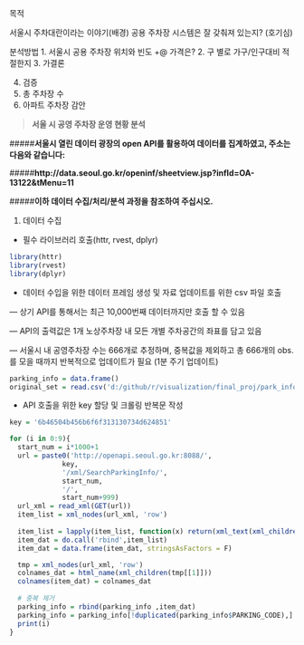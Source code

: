목적

서울시 주차대란이라는 이야기(배경)
공용 주차장 시스템은 잘 갖춰져 있는지? (호기심)

분석방법
1. 서울시 공용 주차장 위치와 빈도
  +@ 가격은?
2. 구 별로 가구/인구대비 적절한지
3. 가결론

4. 검증
5. 총 주차장 수
6. 아파트 주차장 감안



> **서울 시 공영 주차장 운영 현황 분석**

#####**서울시 열린 데이터 광장의 open API를 활용하여 데이터를 집계하였고, 주소는 다음와 같습니다:**

#####**http://data.seoul.go.kr/openinf/sheetview.jsp?infId=OA-13122&tMenu=11**

#####**이하 데이터 수집/처리/분석 과정을 참조하여 주십시오.**

1. 데이터 수집
  + 필수 라이브러리 호출(httr, rvest, dplyr)
```r
library(httr)
library(rvest)
library(dplyr)
```
  
  + 데이터 수입을 위한 데이터 프레임 생성 및 자료 업데이트를 위한 csv 파일 호출
  
--- 상기 API를 통해서는 최근 10,000번째 데이터까지만 호출 할 수 있음

--- API의 출력값은 1개 노상주차장 내 모든 개별 주차공간의 좌표를 담고 있음

--- 서울시 내 공영주차장 수는 666개로 추정하며, 중복값을 제외하고 총 666개의 obs.를 모을 때까지 반복적으로 업데이트가 필요 (1분 주기 업데이트)
```r
parking_info = data.frame()
original_set = read.csv('d:/github/r/visualization/final_proj/park_info.csv')[,-1]
```

  + API 호출을 위한 key 할당 및 크롤링 반복문 작성
```r
key = '6b46504b456b6f6f313130734d624851'

for (i in 0:9){
  start_num = i*1000+1                                                                 # 시작번호는 1번부터 9,001까지 1,000개 단위로 호출
  url = paste0('http://openapi.seoul.go.kr:8088/',
             key,
             '/xml/SearchParkingInfo/',
             start_num,
             '/',
             start_num+999)
  url_xml = read_xml(GET(url))
  item_list = xml_nodes(url_xml, 'row')                                                # 노드명 row 기준으로 주차장 정보가 분류
  
  item_list = lapply(item_list, function(x) return(xml_text(xml_children(x))))
  item_dat = do.call('rbind',item_list)
  item_dat = data.frame(item_dat, stringsAsFactors = F)

  tmp = xml_nodes(url_xml, 'row') 
  colnames_dat = html_name(xml_children(tmp[[1]]))
  colnames(item_dat) = colnames_dat                                                    # 데이터 프레임화 및 열이름 부여
  
  # 중복 제거
  parking_info = rbind(parking_info ,item_dat)                                         # 미리 만들어 둔 데이터프레임에 크롤링 데이터 추가
  parking_info = parking_info[!duplicated(parking_info$PARKING_CODE),]                 # PARKING_CODE 기준으로 중복 자료 삭제
  print(i)                                                                             # 에러 체크
}
```
